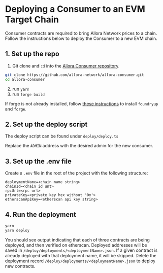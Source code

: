 # Deploying a Consumer to an EVM Target Chain

Consumer contracts are required to bring Allora Network prices to a chain. Follow the instructions below to deploy the Consumer to a new EVM chain. 

## 1. Set up the repo

1. Git clone and `cd` into the [Allora Consumer repository](https://github.com/allora-network/allora-consumer).
```bash
git clone https://github.com/allora-network/allora-consumer.git
cd allora-consumer
```
2. run `yarn`
3. run `forge build`

If forge is not already installed, follow [these instructions](https://book.getfoundry.sh/getting-started/installation) to install `foundryup` and `forge`.

## 2. Set up the deploy script

The deploy script can be found under `deploy/deploy.ts`

Replace the `ADMIN` address with the desired admin for the new consumer. 

## 3. Set up the .env file

Create a `.env` file in the root of the project with the following structure:

```Text .env
deploymentName=<chain name string>
chainId=<chain id unt>
rpcUrl=<rpc url>
privateKey=<private key hex without '0x'>
etherscanApiKey=<etherscan api key string>
```

## 4. Run the deployment

```bash
yarn
yarn deploy
```

You should see output indicating that each of three contracts are being deployed, and then verified on etherscan. Deployed addresses will be saved in `/deploy/deployments/<deploymentName>.json`. If a given contract is already deployed with that deployment name, it will be skipped. Delete the deployment record `/deploy/deployments/<deploymentName>.json` to deploy new contracts.